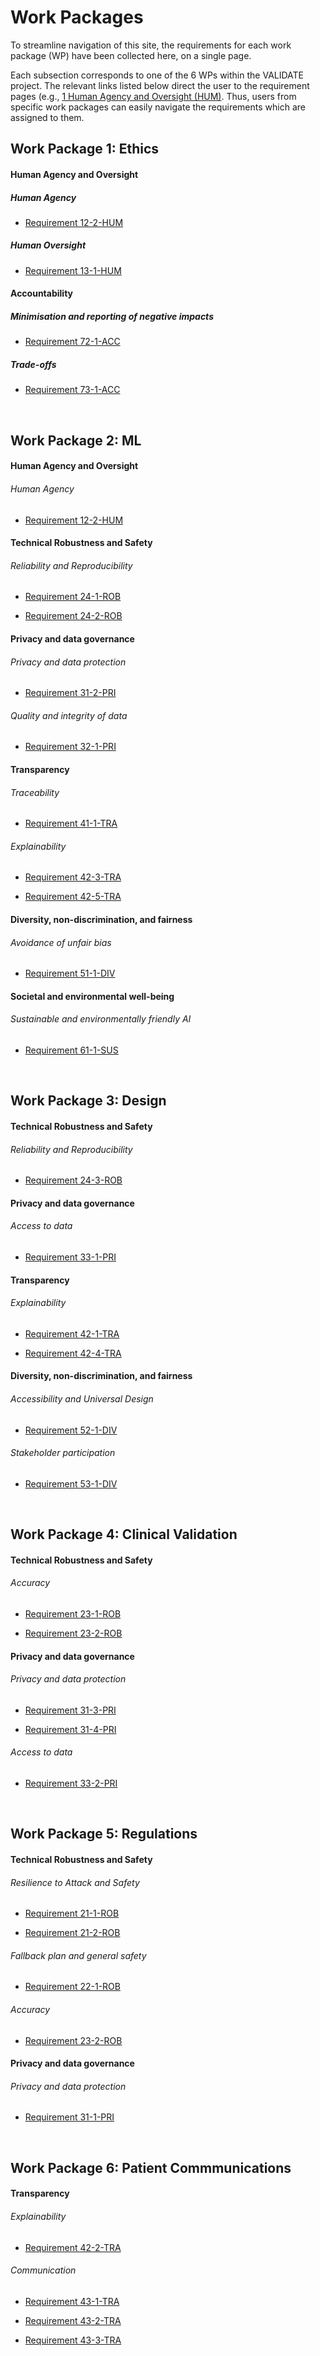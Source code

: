 # Work Packages {.unnumbered}

To streamline navigation of this site, the requirements for each work package (WP) have been collected here, on a single page.

::: callout-tip
Each subsection corresponds to one of the 6 WPs within the VALIDATE project. The relevant links listed below direct the user to the requirement pages (e.g., [1 Human Agency and Oversight (HUM)](1_hum.qmd). Thus, users from specific work packages can easily navigate the requirements which are assigned to them.
:::

## Work Package 1: Ethics {.unnumbered}

#### Human Agency and Oversight

##### Human Agency

- [Requirement 12-2-HUM](1_hum.qmd#12-2-hum)

##### Human Oversight

- [Requirement 13-1-HUM](1_hum.qmd#13-1-hum)

#### Accountability

##### Minimisation and reporting of negative impacts

- [Requirement 72-1-ACC](7_acc.qmd#72-1-acc)

##### Trade-offs

- [Requirement 73-1-ACC](7_acc.qmd#73-1-acc)

\

## Work Package 2: ML {.unnumbered}

#### Human Agency and Oversight

###### Human Agency

- [Requirement 12-2-HUM](1_hum.qmd#12-2-hum)

#### Technical Robustness and Safety

###### Reliability and Reproducibility

- [Requirement 24-1-ROB](2_rob.qmd#24-1-rob)  

- [Requirement 24-2-ROB](2_rob.qmd#24-2-rob)

#### Privacy and data governance

###### Privacy and data protection

- [Requirement 31-2-PRI](3_pri.qmd#31-2-pri)

###### Quality and integrity of data

- [Requirement 32-1-PRI](3_pri.qmd#32-1-pri)

#### Transparency

###### Traceability

- [Requirement 41-1-TRA](4_tra.qmd#41-1-tra)

###### Explainability

- [Requirement 42-3-TRA](4_tra.qmd#42-3-tra)

- [Requirement 42-5-TRA](4_tra.qmd#42-5-tra)

#### Diversity, non-discrimination, and fairness

###### Avoidance of unfair bias

- [Requirement 51-1-DIV](5_div.qmd#51-1-div)

#### Societal and environmental well-being

###### Sustainable and environmentally friendly AI

- [Requirement 61-1-SUS](6_sus.qmd#61-1-sus)

\

## Work Package 3: Design {.unnumbered}

#### Technical Robustness and Safety

###### Reliability and Reproducibility

- [Requirement 24-3-ROB](2_rob.qmd#24-3-rob)

#### Privacy and data governance

###### Access to data

- [Requirement 33-1-PRI](3_pri.qmd#33-1-pri)

#### Transparency

###### Explainability

- [Requirement 42-1-TRA](4_tra.qmd#42-1-tra)

- [Requirement 42-4-TRA](4_tra.qmd#42-4-tra)

#### Diversity, non-discrimination, and fairness

###### Accessibility and Universal Design

- [Requirement 52-1-DIV](5_div.qmd#52-1-div)

###### Stakeholder participation

- [Requirement 53-1-DIV](5_div.qmd#53-1-div)

\

## Work Package 4: Clinical Validation {.unnumbered}

#### Technical Robustness and Safety

###### Accuracy

- [Requirement 23-1-ROB](2_rob.qmd#23-1-rob)

- [Requirement 23-2-ROB](2_rob.qmd#23-2-rob)

#### Privacy and data governance

###### Privacy and data protection

- [Requirement 31-3-PRI](3_pri.qmd#31-3-pri)

- [Requirement 31-4-PRI](3_pri.qmd#31-4-pri)

###### Access to data

- [Requirement 33-2-PRI](3_pri.qmd#33-2-pri)

\

## Work Package 5: Regulations {.unnumbered}

#### Technical Robustness and Safety

###### Resilience to Attack and Safety

- [Requirement 21-1-ROB](2_rob.qmd#21-1-rob)

- [Requirement 21-2-ROB](2_rob.qmd#21-2-rob)

###### Fallback plan and general safety

- [Requirement 22-1-ROB](2_rob.qmd#22-1-rob)

###### Accuracy

- [Requirement 23-2-ROB](2_rob.qmd#23-2-rob)

#### Privacy and data governance

###### Privacy and data protection

- [Requirement 31-1-PRI](3_pri.qmd#31-1-pri)

\

## Work Package 6: Patient Commmunications {.unnumbered}

#### Transparency

###### Explainability

- [Requirement 42-2-TRA](4_tra.qmd#42-2-tra)

###### Communication

- [Requirement 43-1-TRA](4_tra.qmd#43-1-tra)

- [Requirement 43-2-TRA](4_tra.qmd#43-2-tra)

- [Requirement 43-3-TRA](4_tra.qmd#43-3-tra)
